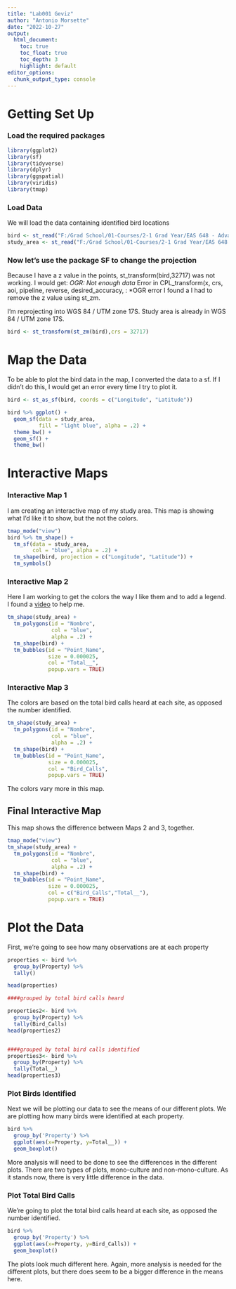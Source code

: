 ```yaml
---
title: "Lab001 Geviz"
author: "Antonio Morsette"
date: "2022-10-27"
output: 
  html_document:
    toc: true
    toc_float: true
    toc_depth: 3
    highlight: default
editor_options: 
  chunk_output_type: console
---
```

# Getting Set Up
### Load the required packages
```r
library(ggplot2)
library(sf)
library(tidyverse)
library(dplyr)
library(ggspatial)
library(viridis)
library(tmap)
```

### Load Data
We will load the data containing identified bird locations  
```r
bird <- st_read("F:/Grad School/01-Courses/2-1 Grad Year/EAS 648 - Advanced_Geoviz/Lab/01/Bird/bird.shp")
study_area <- st_read("F:/Grad School/01-Courses/2-1 Grad Year/EAS 648 - Advanced_Geoviz/Lab/01/Bird/study_area.shp")
```

### Now let's use the package SF to change the projection
Because I have a z value in the points, st_transform(bird,32717) was not working. I would get:
*OGR: Not enough data 
*Error in CPL_transform(x, crs, aoi, pipeline, reverse, desired_accuracy,  : 
*OGR error
I found a I had to remove the z value using st_zm.

I'm reprojecting into WGS 84 / UTM zone 17S. Study area is already in WGS 84 / UTM zone 17S.

```r
bird <- st_transform(st_zm(bird),crs = 32717)
```

# Map the Data
To be able to plot the bird data in the map, I converted the data to a sf. If I didn't do this, I would get an error every time I try to plot it.

```r
bird <- st_as_sf(bird, coords = c("Longitude", "Latitude"))

bird %>% ggplot() +
  geom_sf(data = study_area,
          fill = "light blue", alpha = .2) +
  theme_bw() +
  geom_sf() +
  theme_bw()
```

# Interactive Maps

### Interactive Map 1
I am creating an interactive map of my study area.
This map is showing what I'd like it to show, but the not the colors. 
```r
tmap_mode("view")
bird %>% tm_shape() +
  tm_sf(data = study_area, 
        col = "blue", alpha = .2) +
  tm_shape(bird, projection = c("Longitude", "Latitude")) +
  tm_symbols()
```

### Interactive Map 2
Here I am working to get the colors the way I like them and to add a legend. I found a [video](https://www.youtube.com/watch?v=WsbkVkBLkdQ) to help me. 

```r
tm_shape(study_area) +
  tm_polygons(id = "Nombre", 
              col = "blue", 
              alpha = .2) +
  tm_shape(bird) +
  tm_bubbles(id = "Point_Name",
             size = 0.000025,
             col = "Total__",
             popup.vars = TRUE)
```

### Interactive Map 3
The colors are based on the total bird calls heard at each site, as opposed the number identified.
```r
tm_shape(study_area) +
  tm_polygons(id = "Nombre", 
              col = "blue", 
              alpha = .2) +
  tm_shape(bird) +
  tm_bubbles(id = "Point_Name",
             size = 0.000025,
             col = "Bird_Calls",
             popup.vars = TRUE)
```
The colors vary more in this map.

## Final Interactive Map
This map shows the difference between Maps 2 and 3, together. 
```r
tmap_mode("view")
tm_shape(study_area) +
  tm_polygons(id = "Nombre", 
              col = "blue", 
              alpha = .2) +
  tm_shape(bird) +
  tm_bubbles(id = "Point_Name",
             size = 0.000025,
             col = c("Bird_Calls","Total__"),
             popup.vars = TRUE)
```


# Plot the Data

First, we're going to see how many observations are at each property
```r
properties <- bird %>% 
  group_by(Property) %>% 
  tally()

head(properties)

####grouped by total bird calls heard

properties2<- bird %>% 
  group_by(Property) %>% 
  tally(Bird_Calls)
head(properties2)


####grouped by total bird calls identified
properties3<- bird %>% 
  group_by(Property) %>% 
  tally(Total__)
head(properties3)
```

### Plot Birds Identified
Next we will be plotting our data to see the means of our different plots. We are plotting how many birds were identified at each property. 
```r
bird %>%
  group_by('Property') %>%
  ggplot(aes(x=Property, y=Total__)) + 
  geom_boxplot()

```

More analysis will need to be done to  see the differences in the different plots. There are two types of plots, mono-culture and non-mono-culture. As it stands now, there is very little difference in the data.

### Plot Total Bird Calls
We're going to plot the total bird calls heard at each site, as opposed the number identified. 
```r
bird %>%
  group_by('Property') %>%
  ggplot(aes(x=Property, y=Bird_Calls)) + 
  geom_boxplot()
```

The plots look much different here. Again, more analysis is needed for the different plots, but there does seem to be a bigger difference in the means here. 



